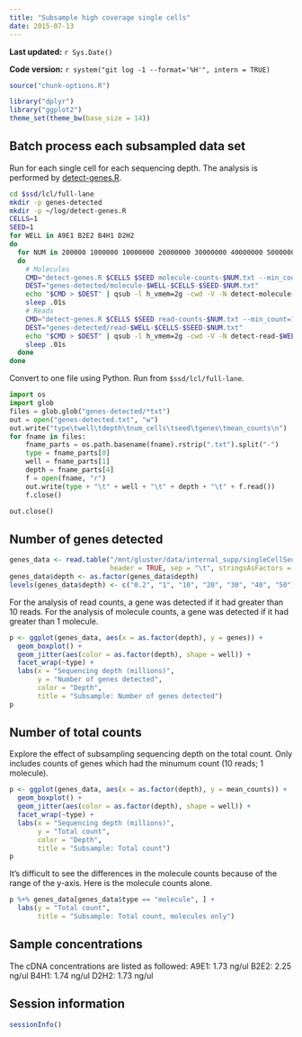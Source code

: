 ```yaml
---
title: "Subsample high coverage single cells"
date: 2015-07-13
---
```


**Last updated:** `r Sys.Date()`

**Code version:** `r system("git log -1 --format='%H'", intern = TRUE)`

```r
source("chunk-options.R")
```

```r
library("dplyr")
library("ggplot2")
theme_set(theme_bw(base_size = 14))
```

## Batch process each subsampled data set

Run for each single cell for each sequencing depth.
The analysis is performed by [detect-genes.R](https://github.com/jdblischak/singleCellSeq/blob/master/code/detect-genes.R).

```bash
cd $ssd/lcl/full-lane
mkdir -p genes-detected
mkdir -p ~/log/detect-genes.R
CELLS=1
SEED=1
for WELL in A9E1 B2E2 B4H1 D2H2
do
  for NUM in 200000 1000000 10000000 20000000 30000000 40000000 50000000
  do
    # Molecules
    CMD="detect-genes.R $CELLS $SEED molecule-counts-$NUM.txt --min_count=1 --min_cells=1 --wells=$WELL"
    DEST="genes-detected/molecule-$WELL-$CELLS-$SEED-$NUM.txt"
    echo "$CMD > $DEST" | qsub -l h_vmem=2g -cwd -V -N detect-molecule-$WELL-$CELLS-$SEED-$NUM -j y -o ~/log/detect-genes.R -l 'hostname=!bigmem01'
    sleep .01s
    # Reads
    CMD="detect-genes.R $CELLS $SEED read-counts-$NUM.txt --min_count=10 --min_cells=1 --wells=$WELL"
    DEST="genes-detected/read-$WELL-$CELLS-$SEED-$NUM.txt"
    echo "$CMD > $DEST" | qsub -l h_vmem=2g -cwd -V -N detect-read-$WELL-$CELLS-$SEED-$NUM -j y -o ~/log/detect-genes.R -l 'hostname=!bigmem01'
    sleep .01s
  done
done
```

Convert to one file using Python.
Run from `$ssd/lcl/full-lane`.

```python
import os
import glob
files = glob.glob("genes-detected/*txt")
out = open("genes-detected.txt", "w")
out.write("type\twell\tdepth\tnum_cells\tseed\tgenes\tmean_counts\n")
for fname in files:
    fname_parts = os.path.basename(fname).rstrip(".txt").split("-")
    type = fname_parts[0]
    well = fname_parts[1]
    depth = fname_parts[4]
    f = open(fname, "r")
    out.write(type + "\t" + well + "\t" + depth + "\t" + f.read())
    f.close()

out.close()
```

## Number of genes detected

```r
genes_data <- read.table("/mnt/gluster/data/internal_supp/singleCellSeq/lcl/full-lane/genes-detected.txt",
                         header = TRUE, sep = "\t", stringsAsFactors = FALSE)
genes_data$depth <- as.factor(genes_data$depth)
levels(genes_data$depth) <- c("0.2", "1", "10", "20", "30", "40", "50")
```

For the analysis of read counts, a gene was detected if it had greater than 10 reads.
For the analysis of molecule counts, a gene was detected if it had greater than 1 molecule.

```r
p <- ggplot(genes_data, aes(x = as.factor(depth), y = genes)) +
  geom_boxplot() +
  geom_jitter(aes(color = as.factor(depth), shape = well)) +
  facet_wrap(~type) +
  labs(x = "Sequencing depth (millions)",
       y = "Number of genes detected",
       color = "Depth",
       title = "Subsample: Number of genes detected")
p
```

## Number of total counts

Explore the effect of subsampling sequencing depth on the total count.
Only includes counts of genes which had the minumum count (10 reads; 1 molecule).

```r
p <- ggplot(genes_data, aes(x = as.factor(depth), y = mean_counts)) +
  geom_boxplot() +
  geom_jitter(aes(color = as.factor(depth), shape = well)) +
  facet_wrap(~type) +
  labs(x = "Sequencing depth (millions)",
       y = "Total count",
       color = "Depth",
       title = "Subsample: Total count")
p
```

It's difficult to see the differences in the molecule counts because of the range of the y-axis.
Here is the molecule counts alone.

```r
p %+% genes_data[genes_data$type == "molecule", ] +
  labs(y = "Total count",
       title = "Subsample: Total count, molecules only")
```

## Sample concentrations

The cDNA concentrations are listed as followed:
A9E1: 1.73 ng/ul 
B2E2: 2.25 ng/ul
B4H1: 1.74 ng/ul
D2H2: 1.73 ng/ul


## Session information

```r
sessionInfo()
```
